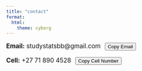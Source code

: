 ```yaml
---
title: "contact"
format:
  html:
    theme: cyborg
---
```


::: {.contact-info style="font-size:1.2em; margin:1em 0;"}
<p><strong>Email:</strong> [studystatsbb\@gmail.com]{#email} <button class="btn btn-secondary btn-sm" onclick="copyText('email')" style="margin-left:0.5em;">Copy Email</button></p>

<p><strong>Cell:</strong> [+27 71 890 4528]{#cell} <button class="btn btn-secondary btn-sm" onclick="copyText('cell')" style="margin-left:0.5em;">Copy Cell Number</button></p>
:::

```{=html}
<script>
function copyText(elementId) {
  var text = document.getElementById(elementId).innerText;
  navigator.clipboard.writeText(text).then(function() {
      alert("Copied: " + text);
  }, function(err) {
      console.error("Error copying text: ", err);
  });
}
</script>
```